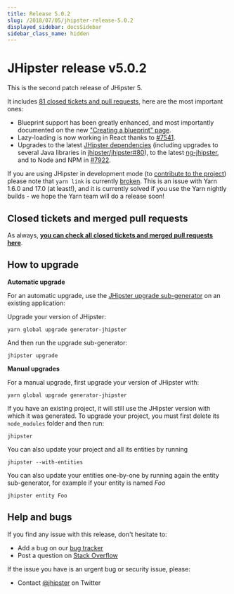 ```yaml
---
title: Release 5.0.2
slug: /2018/07/05/jhipster-release-5.0.2
displayed_sidebar: docsSidebar
sidebar_class_name: hidden
---
```


JHipster release v5.0.2
==================

This is the second patch release of JHipster 5.

It includes [81 closed tickets and pull requests](https://github.com/jhipster/generator-jhipster/issues?q=milestone%3A5.0.2+is%3Aclosed), here are the most important ones:

- Blueprint support has been greatly enhanced, and most importantly documented on the new ["Creating a blueprint" page](/modules/creating-a-blueprint/).
- Lazy-loading is now working in React thanks to [#7541](https://github.com/jhipster/generator-jhipster/pull/7541).
- Upgrades to the latest [JHipster dependencies](https://github.com/jhipster/jhipster) (including upgrades to several Java libraries in [jhipster/jhipster#80](https://github.com/jhipster/jhipster/pull/80)), to the latest [ng-jhipster](https://github.com/jhipster/generator-jhipster/pull/7920), and to Node and NPM in [#7922](https://github.com/jhipster/generator-jhipster/pull/7922).

If you are using JHipster in development mode (to [contribute to the project](https://github.com/jhipster/generator-jhipster/blob/master/CONTRIBUTING.md)) please note that `yarn link` is currently [broken](https://github.com/jhipster/generator-jhipster/issues/7919). This is an issue with Yarn 1.6.0 and 17.0 (at least!), and it is currently solved if you use the Yarn nightly builds - we hope the Yarn team will do a release soon!

Closed tickets and merged pull requests
------------
As always, __[you can check all closed tickets and merged pull requests here](https://github.com/jhipster/generator-jhipster/issues?q=milestone%3A5.0.2+is%3Aclosed)__.

How to upgrade
------------

**Automatic upgrade**

For an automatic upgrade, use the [JHipster upgrade sub-generator](/upgrading-an-application/) on an existing application:

Upgrade your version of JHipster:

```
yarn global upgrade generator-jhipster
```

And then run the upgrade sub-generator:

```
jhipster upgrade
```

**Manual upgrades**

For a manual upgrade, first upgrade your version of JHipster with:

```
yarn global upgrade generator-jhipster
```

If you have an existing project, it will still use the JHipster version with which it was generated.
To upgrade your project, you must first delete its `node_modules` folder and then run:

```
jhipster
```

You can also update your project and all its entities by running

```
jhipster --with-entities
```

You can also update your entities one-by-one by running again the entity sub-generator, for example if your entity is named _Foo_

```
jhipster entity Foo
```

Help and bugs
--------------

If you find any issue with this release, don't hesitate to:

- Add a bug on our [bug tracker](https://github.com/jhipster/generator-jhipster/issues?state=open)
- Post a question on [Stack Overflow](http://stackoverflow.com/tags/jhipster/info)

If the issue you have is an urgent bug or security issue, please:

- Contact [@jhipster](https://twitter.com/jhipster) on Twitter
